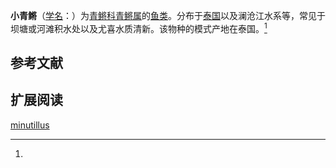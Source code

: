{{Speciesbox 
| genus = Oryzias
| species = minutillus
| status = NE
| status_system = IUCN3.1
| authority =  Smith, 1945<ref name='id6689'>{{cite web| url =http://www.bioinfo.cn/db05/BjdwSpecies.php?action=view&id=6689| title =小青鳉| work =中国动物物种编目数据库| publisher =中国科学院微生物研究所| author =中国科学院动物研究所| accessdate =2009-04-11| deadurl =yes| archiveurl =https://web.archive.org/web/20160305075824/http://www.bioinfo.cn/db05/BjdwSpecies.php?action=view&id=6689| archivedate =2016-03-05}}</ref>
}}

'''小青鳉'''（[[学名|学名]]：{{lang|la|''Oryzias minutillus''}}）为[[青鳉科|青鳉科]][[青鳉属|青鳉属]]的[[鱼类|鱼类]]。分布于[[泰国|泰国]]以及澜沧江水系等，常见于坝塘或河滩积水处以及尤喜水质清新。该物种的模式产地在泰国。<ref name='id6689'/>

== 参考文献 ==
{{reflist}}

== 扩展阅读 ==
{{refbegin}}
{{wikispecies-inline|Oryzias minutillus|小青鳉}}
{{refend}}

{{Taxonbar|from=Q5617283}}

[[Category:青鳉属|minutillus]]


{{鱼类小作品}}